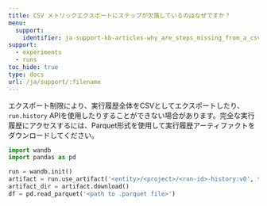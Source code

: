 ---
title: CSV メトリックエクスポートにステップが欠落しているのはなぜですか？
menu:
  support:
    identifier: ja-support-kb-articles-why_are_steps_missing_from_a_csv_metric_export
support:
  - experiments
  - runs
toc_hide: true
type: docs
url: /ja/support/:filename
---
エクスポート制限により、実行履歴全体をCSVとしてエクスポートしたり、`run.history` APIを使用したりすることができない場合があります。完全な実行履歴にアクセスするには、Parquet形式を使用して実行履歴アーティファクトをダウンロードしてください。

```python
import wandb
import pandas as pd

run = wandb.init()
artifact = run.use_artifact('<entity>/<project>/<run-id>-history:v0', type='wandb-history')
artifact_dir = artifact.download()
df = pd.read_parquet('<path to .parquet file>')
```